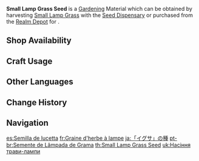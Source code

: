 {{Item Infobox
|id           = 130009
|image        = Item Small Lamp Grass Seed.png
|type         = Gardening Materials
|group        = Jade Field
|invCategory  = Seed Dispensary
|description  = A seed obtained from the [[Seed Dispensary]]. A quality seed full of life, just waiting to be planted in the fields of the Realm Within. After some time, it will grow into a [[Small Lamp Grass]].
|source1      = Harvesting [[Small Lamp Grass]] with the [[Seed Dispensary]]
|source2      = [[Serenitea Pot/Realm Depot|Realm Depot]]
}}
'''Small Lamp Grass Seed''' is a [[Gardening]] Material which can be obtained by harvesting [[Small Lamp Grass]] with the [[Seed Dispensary]] or purchased from the [[Realm Depot]] for {{Item|Realm Currency|30|x=5}}.

==Shop Availability==
{{Shop Availability|currency=Realm Currency}}

==Craft Usage==
{{Craft Usage}}

==Other Languages==
{{Other Languages
|en      = Small Lamp Grass Seed
|zhs     = 「小灯草」的种子
|zhs_rm  = "Xiǎo Dēngcǎo" de Zhǒngzi
|zht     = 「小燈草」的種子
|zht_rm  = "Xiǎo Dēngcǎo" de Zhǒngzǐ
|ja      = 「イグサ」の種
|ja_rm   = "Igusa" no Tane
|ja_rl   = 
|ko      = 「등불꽃」 씨앗
|es      = Semilla de lucetta
|fr      = Graine d'herbe à lampe
|ru      = Семена травы-светяшки
|th      = Small Lamp Grass Seed
|vi      = Hạt Giống Tiểu Đăng Thảo
|de      = Lampenkrautsamen
|id      = Small Lamp Grass Seed
|pt      = Semente de Lâmpada de Grama
|tr      = Küçük Lamba Otu Tohumu
|it      = Seme di Lampadulina
}}

==Change History==
{{Change History|2.0}}

==Navigation==
{{Material Navbox|type=Gardening Materials}}

[[es:Semilla de lucetta]]
[[fr:Graine d'herbe à lampe]]
[[ja:「イグサ」の種]]
[[pt-br:Semente de Lâmpada de Grama]]
[[th:Small Lamp Grass Seed]]
[[uk:Насіння трави-лампи]]